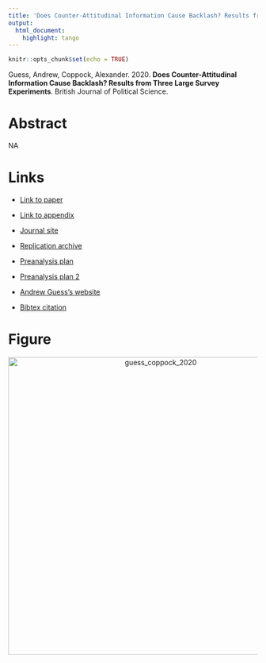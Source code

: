 ```yaml
---
title: 'Does Counter-Attitudinal Information Cause Backlash? Results from Three Large Survey Experiments'
output:
  html_document:
    highlight: tango
---
```


```r
knitr::opts_chunk$set(echo = TRUE)
```

Guess, Andrew, Coppock, Alexander. 2020. <b>Does Counter-Attitudinal Information Cause Backlash? Results from Three Large Survey Experiments</b>. British Journal of Political Science.

# Abstract
NA

# Links
 - <a href='guess_coppock_2020.pdf' target='_blank'>Link to paper</a>
 - <a href='guess_coppock_2020_appendix.pdf'target='_blank'>Link to appendix</a>
 - <a href='https://doi.org/10.1017/S0007123418000327'target='_blank'>Journal site</a>
 - <a href='https://doi.org/10.7910/DVN/J7WNTM'target='_blank'>Replication archive</a>
 - <a href='https://osf.io/y9vdr'target='_blank'>Preanalysis plan</a>
 - <a href='https://osf.io/5gdes'target='_blank'>Preanalysis plan 2</a>

 - <a href= 'https://andyguess.com' target='_blank'>Andrew Guess's website</a>
 - <a href='guess_coppock_2020.txt'target='_blank'>Bibtex citation</a>

# Figure
<center><img src="display_figures/guess_coppock_2020_display.png" alt="guess_coppock_2020" width="600"></center>